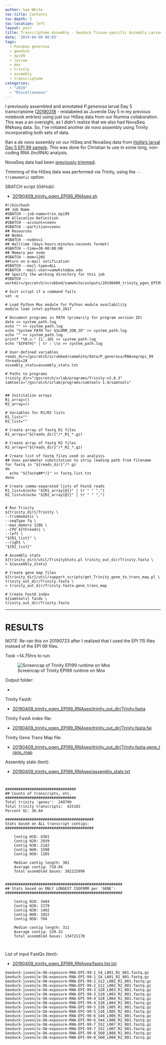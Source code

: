 ```yaml
---
author: Sam White
toc-title: Contents
toc-depth: 5
toc-location: left
layout: post
title: Transcriptome Assembly - Geoduck Tissue-specific Assembly Larvae Day5 EPI99 with HiSeq and NovaSeq Data on Mox
date: '2019-04-09 08:03'
tags:
  - Panopea generosa
  - geoduck
  - epi99
  - larvae
  - mox
  - trinity
  - assembly
  - transcriptome
categories:
  - "2019"
  - "Miscellaneous"
---
```

I previously assembled and annotated _P.generosa_ larval Day 5 transcriptome ([20190318](https://robertslab.github.io/sams-notebook/posts/2019/2019-03-18-Transcriptome-Annotation---Geoduck-Juvenile-Day-5-with-Trinotate-on-Mox/) - mislabeled as Juvenile Day 5 in my previous notebook entries) using just our HiSeq data from our Illumina collaboration. This was a an oversight, as I didn't realize that we also had NovaSeq RNAseq data. So, I've initiated another _de novo_ assembly using Trinity incorporating both sets of data.

Ran a _de novo_ assembly on our HiSeq and NovaSeq data from [Hollie's larval Day 5 EPI 99 sample](https://github.com/hputnam/project_juvenile_geoduck_OA/blob/master/Setup_Notes/Sample_List.csv). This was done for Christian to use in some long, non-coding RNA (lncRNA) analysis.

NovaSeq data had been [previously trimmed](https://robertslab.github.io/sams-notebook/posts/2018/2018-01-25-adapter-trimming-and-fastqc-illumina-geoduck-novaseq-data/).

Trimming of the HiSeq data was performed via Trinity, using the `--trimmomatic` option.

SBATCH script (GitHub):

- [20190409_trinity_pgen_EPI99_RNAseq.sh](https://github.com/RobertsLab/sams-notebook/blob/master/sbatch_scripts/20190409_trinity_pgen_EPI99_RNAseq.sh)

```shell
#!/bin/bash
## Job Name
#SBATCH --job-name=trin_epi99
## Allocation Definition
#SBATCH --account=coenv
#SBATCH --partition=coenv
## Resources
## Nodes
#SBATCH --nodes=1
## Walltime (days-hours:minutes:seconds format)
#SBATCH --time=30-00:00:00
## Memory per node
#SBATCH --mem=120G
##turn on e-mail notification
#SBATCH --mail-type=ALL
#SBATCH --mail-user=samwhite@uw.edu
## Specify the working directory for this job
#SBATCH --workdir=/gscratch/scrubbed/samwhite/outputs/20190409_trinity_pgen_EPI99_RNAseq

# Exit script if a command fails
set -e

# Load Python Mox module for Python module availability
module load intel-python3_2017

# Document programs in PATH (primarily for program version ID)
date >> system_path.log
echo "" >> system_path.log
echo "System PATH for $SLURM_JOB_ID" >> system_path.log
echo "" >> system_path.log
printf "%0.s-" {1..10} >> system_path.log
echo "${PATH}" | tr : \\n >> system_path.log

# User-defined variables
reads_dir=/gscratch/scrubbed/samwhite/data/P_generosa/RNAseq/epi_99
threads=28
assembly_stats=assembly_stats.txt

# Paths to programs
trinity_dir="/gscratch/srlab/programs/Trinity-v2.8.3"
samtools="/gscratch/srlab/programs/samtools-1.9/samtools"


## Inititalize arrays
R1_array=()
R2_array=()

# Variables for R1/R2 lists
R1_list=""
R2_list=""

# Create array of fastq R1 files
R1_array=("${reads_dir}"/*_R1_*.gz)

# Create array of fastq R2 files
R2_array=("${reads_dir}"/*_R2_*.gz)

# Create list of fastq files used in analysis
## Uses parameter substitution to strip leading path from filename
for fastq in "${reads_dir}"/*.gz
do
  echo "${fastq##*/}" >> fastq.list.txt
done

# Create comma-separated lists of FastQ reads
R1_list=$(echo "${R1_array[@]}" | tr " " ",")
R2_list=$(echo "${R2_array[@]}" | tr " " ",")


# Run Trinity
${trinity_dir}/Trinity \
--trimmomatic \
--seqType fq \
--max_memory 120G \
--CPU ${threads} \
--left \
"${R1_list}" \
--right \
"${R2_list}"

# Assembly stats
${trinity_dir}/util/TrinityStats.pl trinity_out_dir/Trinity.fasta \
> ${assembly_stats}

# Create gene map files
${trinity_dir}/util/support_scripts/get_Trinity_gene_to_trans_map.pl \
trinity_out_dir/Trinity.fasta \
> trinity_out_dir/Trinity.fasta.gene_trans_map

# Create FastA index
${samtools} faidx \
trinity_out_dir/Trinity.fasta
```

---

# RESULTS

_NOTE:_ Re-ran this on 20190723 after I realized that I used the EPI 115 files instead of the EPI 99 files.

Took ~14.75hrs to run:

![Screencap of Trinity EPI99 runtime on Mox](https://github.com/RobertsLab/sams-notebook/blob/master/images/screencaps/20190723_trinity_epi99_runtime.png?raw=true)

Output folder:

- [](http://gannet.fish.washington.edu/Atumefaciens/20190409_trinity_pgen_EPI99_RNAseq/)

Trinity FastA:

- [20190409_trinity_pgen_EPI99_RNAseq/trinity_out_dir/Trinity.fasta](http://gannet.fish.washington.edu/Atumefaciens/20190409_trinity_pgen_EPI99_RNAseq/trinity_out_dir/Trinity.fasta)

Trinity FastA index file:

- [20190409_trinity_pgen_EPI99_RNAseq/trinity_out_dir/Trinity.fasta.fai](http://gannet.fish.washington.edu/Atumefaciens/20190409_trinity_pgen_EPI99_RNAseq/trinity_out_dir/Trinity.fasta.fai)

Trinity Gene Trans Map file:

- [20190409_trinity_pgen_EPI99_RNAseq/trinity_out_dir/Trinity.fasta.gene_trans_map](http://gannet.fish.washington.edu/Atumefaciens/20190409_trinity_pgen_EPI99_RNAseq/trinity_out_dir/Trinity.fasta.gene_trans_map)


Assembly stats (text):

- [20190409_trinity_pgen_EPI99_RNAseq/assembly_stats.txt](http://gannet.fish.washington.edu/Atumefaciens/20190409_trinity_pgen_EPI99_RNAseq/assembly_stats.txt)

```


################################
## Counts of transcripts, etc.
################################
Total trinity 'genes':	249799
Total trinity transcripts:	425165
Percent GC: 36.64

########################################
Stats based on ALL transcript contigs:
########################################

	Contig N10: 4381
	Contig N20: 2939
	Contig N30: 2142
	Contig N40: 1598
	Contig N50: 1165

	Median contig length: 381
	Average contig: 710.84
	Total assembled bases: 302222999


#####################################################
## Stats based on ONLY LONGEST ISOFORM per 'GENE':
#####################################################

	Contig N10: 3444
	Contig N20: 2179
	Contig N30: 1492
	Contig N40: 1022
	Contig N50: 704

	Median contig length: 311
	Average contig: 539.32
	Total assembled bases: 134721170



```

List of input FastQs (text):

- [20190409_trinity_pgen_EPI99_RNAseq/fastq.list.txt](http://gannet.fish.washington.edu/Atumefaciens/20190409_trinity_pgen_EPI99_RNAseq/fastq.list.txt)

```
Geoduck-juvenile-OA-exposure-RNA-EPI-99-1_S4_L001_R1_001.fastq.gz
Geoduck-juvenile-OA-exposure-RNA-EPI-99-1_S4_L001_R2_001.fastq.gz
Geoduck-juvenile-OA-exposure-RNA-EPI-99-2_S12_L002_R1_001.fastq.gz
Geoduck-juvenile-OA-exposure-RNA-EPI-99-2_S12_L002_R2_001.fastq.gz
Geoduck-juvenile-OA-exposure-RNA-EPI-99-3_S20_L003_R1_001.fastq.gz
Geoduck-juvenile-OA-exposure-RNA-EPI-99-3_S20_L003_R2_001.fastq.gz
Geoduck-juvenile-OA-exposure-RNA-EPI-99-4_S28_L004_R1_001.fastq.gz
Geoduck-juvenile-OA-exposure-RNA-EPI-99-4_S28_L004_R2_001.fastq.gz
Geoduck-juvenile-OA-exposure-RNA-EPI-99-5_S36_L005_R1_001.fastq.gz
Geoduck-juvenile-OA-exposure-RNA-EPI-99-5_S36_L005_R2_001.fastq.gz
Geoduck-juvenile-OA-exposure-RNA-EPI-99-6_S44_L006_R1_001.fastq.gz
Geoduck-juvenile-OA-exposure-RNA-EPI-99-6_S44_L006_R2_001.fastq.gz
Geoduck-juvenile-OA-exposure-RNA-EPI-99-7_S52_L007_R1_001.fastq.gz
Geoduck-juvenile-OA-exposure-RNA-EPI-99-7_S52_L007_R2_001.fastq.gz
Geoduck-juvenile-OA-exposure-RNA-EPI-99-8_S60_L008_R1_001.fastq.gz
Geoduck-juvenile-OA-exposure-RNA-EPI-99-8_S60_L008_R2_001.fastq.gz
```
